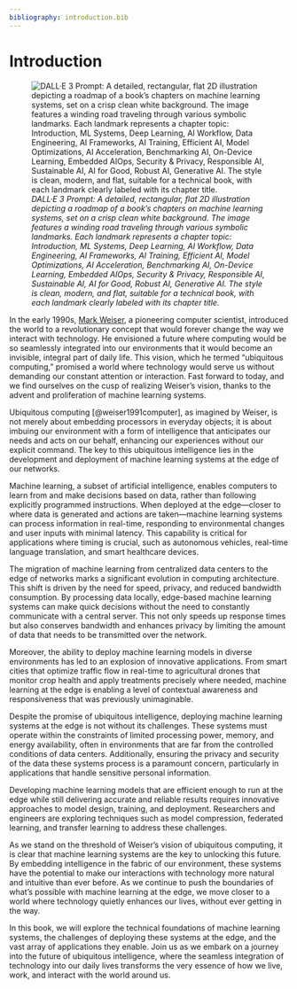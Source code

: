 ```yaml
---
bibliography: introduction.bib
---
```


# Introduction

![_DALL·E 3 Prompt: A detailed, rectangular, flat 2D illustration depicting a roadmap of a book's chapters on machine learning systems, set on a crisp clean white background. The image features a winding road traveling through various symbolic landmarks. Each landmark represents a chapter topic: Introduction, ML Systems, Deep Learning, AI Workflow, Data Engineering, AI Frameworks, AI Training, Efficient AI, Model Optimizations, AI Acceleration, Benchmarking AI, On-Device Learning, Embedded AIOps, Security & Privacy, Responsible AI, Sustainable AI, AI for Good, Robust AI, Generative AI. The style is clean, modern, and flat, suitable for a technical book, with each landmark clearly labeled with its chapter title._](./images/png/cover_introduction.png)

In the early 1990s, [Mark Weiser](https://en.wikipedia.org/wiki/Mark_Weiser), a pioneering computer scientist, introduced the world to a revolutionary concept that would forever change the way we interact with technology. He envisioned a future where computing would be so seamlessly integrated into our environments that it would become an invisible, integral part of daily life. This vision, which he termed "ubiquitous computing," promised a world where technology would serve us without demanding our constant attention or interaction. Fast forward to today, and we find ourselves on the cusp of realizing Weiser's vision, thanks to the advent and proliferation of machine learning systems.

Ubiquitous computing [@weiser1991computer], as imagined by Weiser, is not merely about embedding processors in everyday objects; it is about imbuing our environment with a form of intelligence that anticipates our needs and acts on our behalf, enhancing our experiences without our explicit command. The key to this ubiquitous intelligence lies in the development and deployment of machine learning systems at the edge of our networks.

Machine learning, a subset of artificial intelligence, enables computers to learn from and make decisions based on data, rather than following explicitly programmed instructions. When deployed at the edge—closer to where data is generated and actions are taken—machine learning systems can process information in real-time, responding to environmental changes and user inputs with minimal latency. This capability is critical for applications where timing is crucial, such as autonomous vehicles, real-time language translation, and smart healthcare devices.

The migration of machine learning from centralized data centers to the edge of networks marks a significant evolution in computing architecture. This shift is driven by the need for speed, privacy, and reduced bandwidth consumption. By processing data locally, edge-based machine learning systems can make quick decisions without the need to constantly communicate with a central server. This not only speeds up response times but also conserves bandwidth and enhances privacy by limiting the amount of data that needs to be transmitted over the network.

Moreover, the ability to deploy machine learning models in diverse environments has led to an explosion of innovative applications. From smart cities that optimize traffic flow in real-time to agricultural drones that monitor crop health and apply treatments precisely where needed, machine learning at the edge is enabling a level of contextual awareness and responsiveness that was previously unimaginable.

Despite the promise of ubiquitous intelligence, deploying machine learning systems at the edge is not without its challenges. These systems must operate within the constraints of limited processing power, memory, and energy availability, often in environments that are far from the controlled conditions of data centers. Additionally, ensuring the privacy and security of the data these systems process is a paramount concern, particularly in applications that handle sensitive personal information.

Developing machine learning models that are efficient enough to run at the edge while still delivering accurate and reliable results requires innovative approaches to model design, training, and deployment. Researchers and engineers are exploring techniques such as model compression, federated learning, and transfer learning to address these challenges.

As we stand on the threshold of Weiser's vision of ubiquitous computing, it is clear that machine learning systems are the key to unlocking this future. By embedding intelligence in the fabric of our environment, these systems have the potential to make our interactions with technology more natural and intuitive than ever before. As we continue to push the boundaries of what's possible with machine learning at the edge, we move closer to a world where technology quietly enhances our lives, without ever getting in the way.

In this book, we will explore the technical foundations of machine learning systems, the challenges of deploying these systems at the edge, and the vast array of applications they enable. Join us as we embark on a journey into the future of ubiquitous intelligence, where the seamless integration of technology into our daily lives transforms the very essence of how we live, work, and interact with the world around us.
